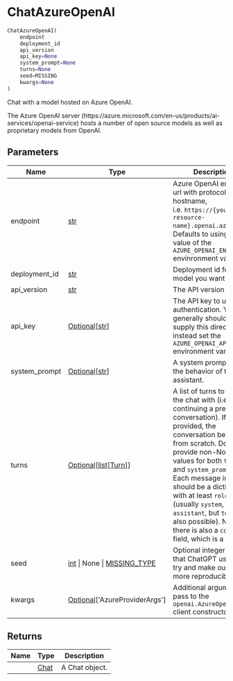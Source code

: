 # ChatAzureOpenAI { #chatlas.ChatAzureOpenAI }

```python
ChatAzureOpenAI(
    endpoint
    deployment_id
    api_version
    api_key=None
    system_prompt=None
    turns=None
    seed=MISSING
    kwargs=None
)
```

Chat with a model hosted on Azure OpenAI.

The Azure OpenAI server (https://azure.microsoft.com/en-us/products/ai-services/openai-service)
hosts a number of open source models as well as proprietary models
from OpenAI.

## Parameters {.doc-section .doc-section-parameters}

| Name          | Type                                                                            | Description                                                                                                                                                                                                                                                                                                                                                                                                               | Default    |
|---------------|---------------------------------------------------------------------------------|---------------------------------------------------------------------------------------------------------------------------------------------------------------------------------------------------------------------------------------------------------------------------------------------------------------------------------------------------------------------------------------------------------------------------|------------|
| endpoint      | [str](`str`)                                                                    | Azure OpenAI endpoint url with protocol and hostname, i.e. `https://{your-resource-name}.openai.azure.com`. Defaults to using the value of the `AZURE_OPENAI_ENDPOINT` envinronment variable.                                                                                                                                                                                                                             | _required_ |
| deployment_id | [str](`str`)                                                                    | Deployment id for the model you want to use.                                                                                                                                                                                                                                                                                                                                                                              | _required_ |
| api_version   | [str](`str`)                                                                    | The API version to use.                                                                                                                                                                                                                                                                                                                                                                                                   | _required_ |
| api_key       | [Optional](`typing.Optional`)\[[str](`str`)\]                                   | The API key to use for authentication. You generally should not supply this directly, but instead set the `AZURE_OPENAI_API_KEY` environment variable.                                                                                                                                                                                                                                                                    | `None`     |
| system_prompt | [Optional](`typing.Optional`)\[[str](`str`)\]                                   | A system prompt to set the behavior of the assistant.                                                                                                                                                                                                                                                                                                                                                                     | `None`     |
| turns         | [Optional](`typing.Optional`)\[[list](`list`)\[[Turn](`chatlas._turn.Turn`)\]\] | A list of turns to start the chat with (i.e., continuing a previous conversation). If not provided, the conversation begins from scratch. Do not provide non-None values for both `turns` and `system_prompt`. Each message in the list should be a dictionary with at least `role` (usually `system`, `user`, or `assistant`, but `tool` is also possible). Normally there is also a `content` field, which is a string. | `None`     |
| seed          | [int](`int`) \| None \| [MISSING_TYPE](`chatlas._utils.MISSING_TYPE`)           | Optional integer seed that ChatGPT uses to try and make output more reproducible.                                                                                                                                                                                                                                                                                                                                         | `MISSING`  |
| kwargs        | [Optional](`typing.Optional`)\[\'AzureProviderArgs\'\]                          | Additional arguments to pass to the `openai.AzureOpenAI()` client constructor.                                                                                                                                                                                                                                                                                                                                            | `None`     |

## Returns {.doc-section .doc-section-returns}

| Name   | Type                         | Description    |
|--------|------------------------------|----------------|
|        | [Chat](`chatlas._chat.Chat`) | A Chat object. |